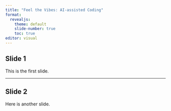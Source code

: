 ```yaml
---
title: "Feel the Vibes: AI-assisted Coding"
format:
  revealjs:
    theme: default
    slide-number: true
    toc: true
editor: visual
---
```


## Slide 1

This is the first slide.

---

## Slide 2

Here is another slide.

